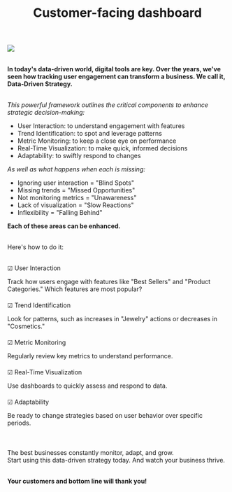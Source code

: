 ﻿---
title: "Customer-facing dashboard"
publishedAt: "2024-10-01"
summary: "In today's data-driven world, digital tools are key. Over the years, we've seen how tracking user engagement can transform a business."
image: "/dashboard.png"
---

<img class="shadow rounded-2xl p-0" src="/dashboard.png" />
<br><br>

**In today's data-driven world, digital tools are key. Over the years, we've seen how tracking user engagement can transform a business. We call it, Data-Driven Strategy.**
<br><br>

*This powerful framework outlines the critical components to enhance strategic decision-making:*

- User Interaction: to understand engagement with features
- Trend Identification: to spot and leverage patterns
- Metric Monitoring: to keep a close eye on performance
- Real-Time Visualization: to make quick, informed decisions
- Adaptability: to swiftly respond to changes

*As well as what happens when each is missing:*

- Ignoring user interaction = "Blind Spots"
- Missing trends = "Missed Opportunities"
- Not monitoring metrics = "Unawareness"
- Lack of visualization = "Slow Reactions"
- Inflexibility = "Falling Behind"

**Each of these areas can be enhanced.**
<br><br>

Here's how to do it:
<br><br>

<div class="flex flex-wrap">

<div class="w-1/2" style="margin-bottom: 20px">

☑ User Interaction

Track how users engage with features like "Best Sellers" and "Product Categories." Which features are most popular?

</div>
<div class="w-1/2" style="margin-bottom: 20px">

☑ Trend Identification

Look for patterns, such as increases in "Jewelry" actions or decreases in "Cosmetics."

</div>
<div class="w-1/2" style="margin-bottom: 20px">

☑ Metric Monitoring

Regularly review key metrics to understand performance.

</div>
<div class="w-1/2" style="margin-bottom: 20px">

☑ Real-Time Visualization

Use dashboards to quickly assess and respond to data.

</div>
<div class="w-1/2" style="margin-bottom: 20px">

☑ Adaptability

Be ready to change strategies based on user behavior over specific periods.

</div>

</div>
<br>

The best businesses constantly monitor, adapt, and grow.
<br>
Start using this data-driven strategy today.
And watch your business thrive.
<br><br>

**Your customers and bottom line will thank you!**